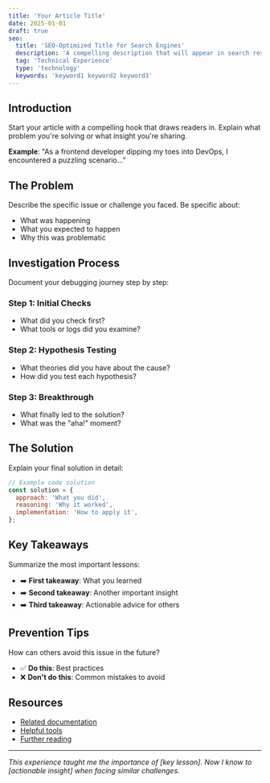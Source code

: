 ```yaml
---
title: 'Your Article Title'
date: 2025-01-01
draft: true
seo:
  title: 'SEO-Optimized Title for Search Engines'
  description: 'A compelling description that will appear in search results and social media shares'
  tag: 'Technical Experience'
  type: 'technology'
  keywords: 'keyword1 keyword2 keyword3'
---
```


## Introduction

Start your article with a compelling hook that draws readers in. Explain what problem you're solving or what insight you're sharing.

**Example**: "As a frontend developer dipping my toes into DevOps, I encountered a puzzling scenario..."

## The Problem

Describe the specific issue or challenge you faced. Be specific about:

- What was happening
- What you expected to happen
- Why this was problematic

## Investigation Process

Document your debugging journey step by step:

### Step 1: Initial Checks

- What did you check first?
- What tools or logs did you examine?

### Step 2: Hypothesis Testing

- What theories did you have about the cause?
- How did you test each hypothesis?

### Step 3: Breakthrough

- What finally led to the solution?
- What was the "aha!" moment?

## The Solution

Explain your final solution in detail:

```javascript
// Example code solution
const solution = {
  approach: 'What you did',
  reasoning: 'Why it worked',
  implementation: 'How to apply it',
};
```

## Key Takeaways

Summarize the most important lessons:

- ➡️ **First takeaway**: What you learned
- ➡️ **Second takeaway**: Another important insight
- ➡️ **Third takeaway**: Actionable advice for others

## Prevention Tips

How can others avoid this issue in the future?

- ✅ **Do this**: Best practices
- ❌ **Don't do this**: Common mistakes to avoid

## Resources

- [Related documentation](link)
- [Helpful tools](link)
- [Further reading](link)

---

_This experience taught me the importance of [key lesson]. Now I know to [actionable insight] when facing similar challenges._
